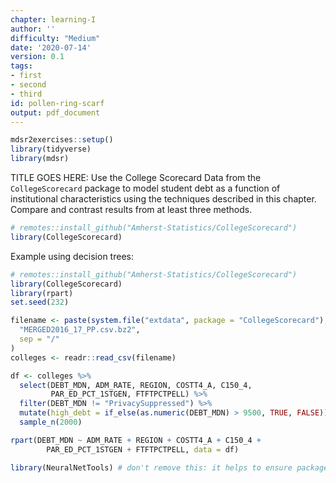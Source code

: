 ```yaml
---
chapter: learning-I
author: ''
difficulty: "Medium"
date: '2020-07-14'
version: 0.1
tags:
- first
- second
- third
id: pollen-ring-scarf
output: pdf_document
---
```


```r
mdsr2exercises::setup()
library(tidyverse)
library(mdsr)
```

TITLE GOES HERE: Use the College Scorecard Data from the `CollegeScorecard` package to model student debt as a function of institutional characteristics using the techniques described in this chapter.  Compare and contrast results from at least three methods.  

```r
# remotes::install_github("Amherst-Statistics/CollegeScorecard")
library(CollegeScorecard)
```

  <!--begin-answer-->
Example using decision trees: 
```r
# remotes::install_github("Amherst-Statistics/CollegeScorecard")
library(CollegeScorecard)
library(rpart)
set.seed(232)

filename <- paste(system.file("extdata", package = "CollegeScorecard"),
  "MERGED2016_17_PP.csv.bz2",
  sep = "/"
)
colleges <- readr::read_csv(filename)

df <- colleges %>%
  select(DEBT_MDN, ADM_RATE, REGION, COSTT4_A, C150_4, 
         PAR_ED_PCT_1STGEN, FTFTPCTPELL) %>%
  filter(DEBT_MDN != "PrivacySuppressed") %>%
  mutate(high_debt = if_else(as.numeric(DEBT_MDN) > 9500, TRUE, FALSE)) %>%
  sample_n(2000)

rpart(DEBT_MDN ~ ADM_RATE + REGION + COSTT4_A + C150_4 + 
        PAR_ED_PCT_1STGEN + FTFTPCTPELL, data = df)
```



  <!--end-answer-->

```r
library(NeuralNetTools) # don't remove this: it helps to ensure package list is complete
```



